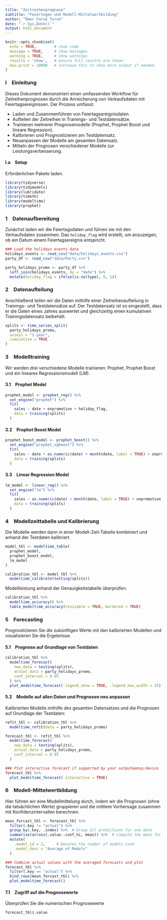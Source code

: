 ```yaml
---
title: "Zeitreihenprognose"
subtitle: "Feiertagen und Modell-Mittelwertbildung"
author: "Ömer Faruk Torun"
date: "`r Sys.Date()`"
output: html_document
---
```


```r
knitr::opts_chunk$set(
  echo = TRUE,        # show code
  message = TRUE,     # show messages
  warning = TRUE,     # show warnings
  results = 'show',   # ensure full results are shown
  max.print = 10000   # increase this to show more output if needed
)
```

### I&emsp;Einleitung

Dieses Dokument demonstriert einen umfassenden Workflow für Zeitreihenprognosen durch die Anreicherung von Verkaufsdaten mit Feiertagsereignissen. Der Prozess umfasst:

- Laden und Zusammenführen von Feiertagsereignisdaten.
- Aufteilen der Zeitreihen in Trainings- und Testdatensätze.
- Trainieren mehrerer Prognosemodelle (Prophet, Prophet Boost und lineare Regression).
- Kalibrieren und Prognostizieren am Testdatensatz.
- Neuanpassen der Modelle am gesamten Datensatz.
- Mitteln der Prognosen verschiedener Modelle zur Leistungsverbesserung.

#### I.a&emsp;Setup

Erforderlichen Pakete laden.

```r
library(tidyverse)
library(tidymodels)
library(lubridate)
library(timetk)
library(modeltime)
library(prophet)
```

### 1&emsp;Datenaufbereitung

Zunächst laden wir die Feiertagsdaten und führen sie mit den Verkaufsdaten zusammen. Das `holiday_flag` wird erstellt, um anzuzeigen, ob ein Datum einem Feiertagsereignis entspricht.

```r
### Load the holidays events data
holidays_events <- read_csv("data/holidays_events.csv")
party_df <- read_csv("data/Party.csv")

party_holidays_promo <- party_df %>%
  left_join(holidays_events, by = "date") %>%
  mutate(holiday_flag = ifelse(is.na(type), 0, 1))
```

### 2&emsp;Datenaufteilung

Anschließend teilen wir die Daten mithilfe einer Zeitreihenaufteilung in Trainings- und Testdatensätze auf. Der Testdatensatz ist so eingestellt, dass er die Daten eines Jahres auswertet und gleichzeitig einen kumulativen Trainingsdatensatz beibehält.

```r
splits <- time_series_split(
  party_holidays_promo,
  assess = "1 year",
  cumulative = TRUE
)
```

### 3&emsp;Modelltraining

Wir werden drei verschiedene Modelle trainieren: Prophet, Prophet Boost und ein lineares Regressionsmodell (LM).

#### 3.1&emsp;Prophet Model

```r
prophet_model <- prophet_reg() %>%
  set_engine("prophet") %>%
  fit(
    sales ~ date + onpromotion + holiday_flag,
    data = training(splits)
  )
```

#### 3.2&emsp;Prophet Boost Model

```r
prophet_boost_model <- prophet_boost() %>%
  set_engine("prophet_xgboost") %>%
  fit(
    sales ~ date + as.numeric(date) + month(date, label = TRUE) + onpromotion + holiday_flag, 
    data = training(splits)
  )
```

#### 3.3&emsp;Linear Regression Model

```r
lm_model <- linear_reg() %>%
  set_engine("lm") %>%
  fit(
    sales ~ as.numeric(date) + month(date, label = TRUE) + onpromotion + holiday_flag,
    data = training(splits)
  )
```

### 4&emsp;Modellzeittabelle und Kalibrierung

Die Modelle werden dann in einer Modell-Zeit-Tabelle kombiniert und anhand der Testdaten kalibriert.

```r
model_tbl <- modeltime_table(
  prophet_model,
  prophet_boost_model,
  lm_model
)

calibration_tbl <- model_tbl %>%
  modeltime_calibrate(testing(splits))
```

Modellleistung anhand der Genauigkeitstabelle überprüfen:

```r
calibration_tbl %>%
  modeltime_accuracy() %>%
  table_modeltime_accuracy(resizable = TRUE, bordered = TRUE)
```

### 5&emsp;Forecasting

Prognostizieren Sie die zukünftigen Werte mit den kalibrierten Modellen und visualisieren Sie die Ergebnisse.

#### 5.1&emsp;Prognose auf Grundlage von Testdaten

```r
calibration_tbl %>%
  modeltime_forecast(
    new_data = testing(splits),
    actual_data = party_holidays_promo,
    conf_interval = 0.95
  ) %>%
  plot_modeltime_forecast(.legend_show = TRUE, .legend_max_width = 25)
```

#### 5.2&emsp;Modelle auf allen Daten und Prognosen neu anpassen

Kalibrierten Modelle mithilfe des gesamten Datensatzes und die Prognosen auf Grundlage der Testdaten:

```r
refit_tbl <- calibration_tbl %>%
  modeltime_refit(data = party_holidays_promo)

forecast_tbl <- refit_tbl %>%
  modeltime_forecast(
    new_data = testing(splits),
    actual_data = party_holidays_promo,
    conf_interval = 0.95
  )

### Plot interactive forecast if supported by your output&emsp;device
forecast_tbl %>%
  plot_modeltime_forecast(.interactive = TRUE)
```

### 6&emsp;Modell-Mittelwertbildung

Hier führen wir eine Modellmittelung durch, indem wir die Prognosen (ohne die tatsächlichen Werte) gruppieren und die mittlere Vorhersage zusammen mit Konfidenzintervallen berechnen.

```r
mean_forcast_tbl <- forecast_tbl %>%
  filter(.key != "actual") %>%
  group_by(.key, .index) %>%  # Group all predictions for one date
  summarise(across(.value:.conf_hi, mean)) %>%  # Compute the mean for each forecast metric
  mutate(
    .model_id = 3,     # Denotes the number of models used
    .model_desc = "Average of Models"
  )

### Combine actual values with the averaged forecasts and plot
forecast_tbl %>%
  filter(.key == "actual") %>%
  bind_rows(mean_forcast_tbl) %>%
  plot_modeltime_forecast()
```

#### 7.1&emsp;Zugriff auf die Prognosewerte

Überprüfen Sie die numerischen Prognosewerte

```r
forecast_tbl$.value
```